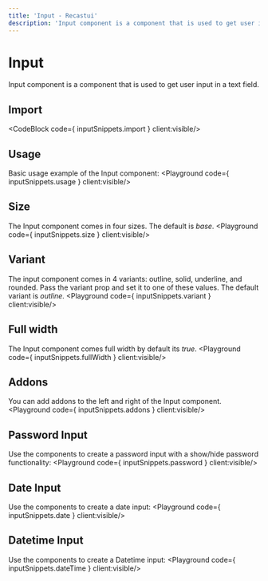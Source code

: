```yaml
---
title: 'Input - Recastui'
description: 'Input component is a component that is used to get user input in a text field.'
---
```


# Input

Input component is a component that is used to get user input in a text field.

## Import
<CodeBlock code={ inputSnippets.import } client:visible/>

## Usage
Basic usage example of the Input component:
<Playground code={ inputSnippets.usage } client:visible/>

## Size
The Input component comes in four sizes. The default is *base*.
<Playground code={ inputSnippets.size } client:visible/>

## Variant
The input component comes in 4 variants: outline, solid, underline, and rounded. Pass the variant prop and set it to one of these values. The default variant is *outline*.
<Playground code={ inputSnippets.variant } client:visible/>

## Full width
The Input component comes full width by default its *true*.
<Playground code={ inputSnippets.fullWidth } client:visible/>

## Addons
You can add addons to the left and right of the Input component.
<Playground code={ inputSnippets.addons } client:visible/>

## Password Input
Use the components to create a password input with a show/hide password functionality:
<Playground code={ inputSnippets.password } client:visible/>

## Date Input
Use the components to create a date input:
<Playground code={ inputSnippets.date } client:visible/>

## Datetime Input
Use the components to create a Datetime input:
<Playground code={ inputSnippets.dateTime } client:visible/>
